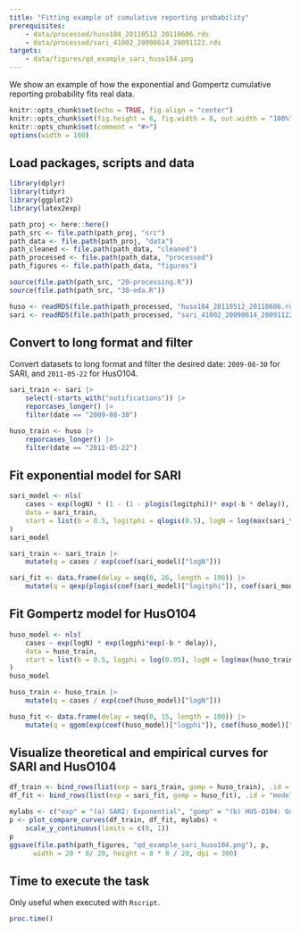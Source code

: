 ```yaml
---
title: "Fitting example of cumulative reporting probability"
prerequisites:
    - data/processed/huso104_20110512_20110606.rds
    - data/processed/sari_41002_20090614_20091122.rds
targets:
    - data/figures/qd_example_sari_huso104.png
---
```


We show an example of how the exponential and Gompertz cumulative reporting probability
fits real data.

```r
knitr::opts_chunk$set(echo = TRUE, fig.align = "center")
knitr::opts_chunk$set(fig.height = 6, fig.width = 8, out.width = "100%")
knitr::opts_chunk$set(comment = "#>")
options(width = 100)
```

## Load packages, scripts and data

```r
library(dplyr)
library(tidyr)
library(ggplot2)
library(latex2exp)

path_proj <- here::here()
path_src <- file.path(path_proj, "src")
path_data <- file.path(path_proj, "data")
path_cleaned <- file.path(path_data, "cleaned")
path_processed <- file.path(path_data, "processed")
path_figures <- file.path(path_data, "figures")

source(file.path(path_src, "20-processing.R"))
source(file.path(path_src, "30-eda.R"))

huso <- readRDS(file.path(path_processed, "huso104_20110512_20110606.rds"))
sari <- readRDS(file.path(path_processed, "sari_41002_20090614_20091122.rds"))
```

## Convert to long format and filter

Convert datasets to long format and filter the desired date: `2009-08-30` for SARI, and `2011-05-22` for HusO104.

```r
sari_train <- sari |>
    select(-starts_with("notifications")) |>
    reporcases_longer() |>
    filter(date == "2009-08-30")

huso_train <- huso |>
    reporcases_longer() |>
    filter(date == "2011-05-22")
```

## Fit exponential model for SARI

```r
sari_model <- nls(
    cases ~ exp(logN) * (1 - (1 - plogis(logitphi))* exp(-b * delay)),
    data = sari_train,
    start = list(b = 0.5, logitphi = qlogis(0.5), logN = log(max(sari_train$cases)))
)
sari_model

sari_train <- sari_train |>
    mutate(q = cases / exp(coef(sari_model)["logN"]))

sari_fit <- data.frame(delay = seq(0, 26, length = 100)) |>
    mutate(q = qexp(plogis(coef(sari_model)["logitphi"]), coef(sari_model)["b"])(delay))
```

## Fit Gompertz model for HusO104

```r
huso_model <- nls(
    cases ~ exp(logN) * exp(logphi*exp(-b * delay)),
    data = huso_train,
    start = list(b = 0.5, logphi = log(0.05), logN = log(max(huso_train$cases)))
)
huso_model

huso_train <- huso_train |>
    mutate(q = cases / exp(coef(huso_model)["logN"]))

huso_fit <- data.frame(delay = seq(0, 15, length = 100)) |>
    mutate(q = qgom(exp(coef(huso_model)["logphi"]), coef(huso_model)["b"])(delay))
```

## Visualize theoretical and empirical curves for SARI and HusO104


```r

df_train <- bind_rows(list(exp = sari_train, gomp = huso_train), .id = "model")
df_fit <- bind_rows(list(exp = sari_fit, gomp = huso_fit), .id = "model")

mylabs <- c("exp" = "(a) SARI: Exponential", "gomp" = "(b) HUS-O104: Gompertz")
p <- plot_compare_curves(df_train, df_fit, mylabs) +
    scale_y_continuous(limits = c(0, 1))
p
ggsave(file.path(path_figures, "qd_example_sari_huso104.png"), p,
      width = 20 * 8/ 20, height = 8 * 8 / 20, dpi = 300)
```

## Time to execute the task

Only useful when executed with `Rscript`.

```r
proc.time()
```
